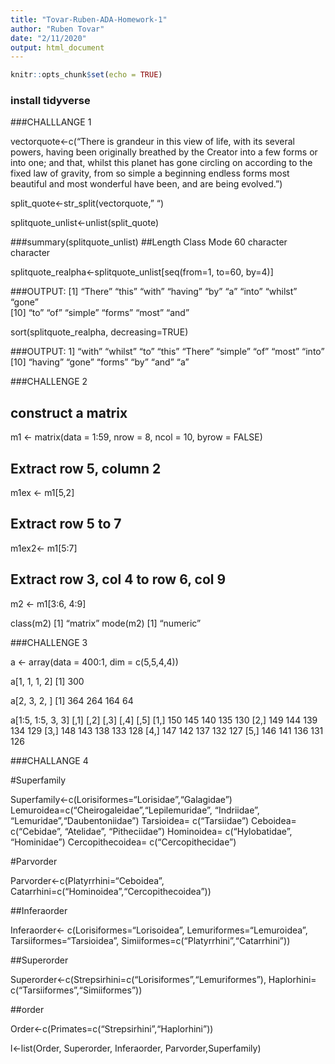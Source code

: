```yaml
---
title: "Tovar-Ruben-ADA-Homework-1"
author: "Ruben Tovar"
date: "2/11/2020"
output: html_document
---
```


```r
knitr::opts_chunk$set(echo = TRUE)
```

### install tidyverse

###CHALLLANGE 1

vectorquote<-c("There is grandeur in this view of life, with its several powers, having been originally breathed by the Creator into a few forms or into one; and that, whilst this planet has gone circling on according to the fixed law of gravity, from so simple a beginning endless forms most beautiful and most wonderful have been, and are being evolved.")

split_quote<-str_split(vectorquote," ")

splitquote_unlist<-unlist(split_quote)

###summary(splitquote_unlist)
##Length     Class      Mode 
       60 character character 

splitquote_realpha<-splitquote_unlist[seq(from=1, to=60, by=4)]

###OUTPUT:
[1] "There"  "this"   "with"   "having" "by"     "a"      "into"   "whilst" "gone"  
[10] "to"     "of"     "simple" "forms"  "most"   "and"

sort(splitquote_realpha, decreasing=TRUE)

###OUTPUT:
1] "with"   "whilst" "to"     "this"   "There"  "simple" "of"     "most"   "into"  
[10] "having" "gone"   "forms"  "by"     "and"    "a"



###CHALLENGE 2

## construct a matrix
m1 <- matrix(data = 1:59, nrow = 8, ncol = 10, byrow = FALSE)

## Extract row 5, column 2
m1ex <- m1[5,2]

## Extract row 5 to 7
m1ex2<- m1[5:7]

## Extract row 3, col 4 to row 6, col 9
m2 <- m1[3:6, 4:9]

class(m2)
[1] "matrix"
mode(m2)
[1] "numeric"



###CHALLENGE 3

a <- array(data = 400:1, dim = c(5,5,4,4))

a[1, 1, 1, 2]
[1] 300

a[2, 3, 2, ]
[1] 364 264 164  64

a[1:5, 1:5, 3, 3]
    [,1] [,2] [,3] [,4] [,5]
[1,]  150  145  140  135  130
[2,]  149  144  139  134  129
[3,]  148  143  138  133  128
[4,]  147  142  137  132  127
[5,]  146  141  136  131  126


###CHALLANGE 4

#Superfamily

Superfamily<-c(Lorisiformes="Lorisidae","Galagidae")
Lemuroidea=c("Cheirogaleidae","Lepilemuridae", "Indriidae", "Lemuridae","Daubentoniidae")
Tarsioidea= c("Tarsiidae")
Ceboidea= c("Cebidae", "Atelidae", "Pitheciidae")
Hominoidea= c("Hylobatidae", "Hominidae")
Cercopithecoidea= c("Cercopithecidae")


#Parvorder

Parvorder<-c(Platyrrhini="Ceboidea",
Catarrhini=c("Hominoidea","Cercopithecoidea"))

##Inferaorder

Inferaorder<- c(Lorisiformes="Lorisoidea",
Lemuriformes="Lemuroidea",
Tarsiiformes="Tarsioidea",
Simiiformes=c("Platyrrhini","Catarrhini"))

##Superorder

Superorder<-c(Strepsirhini=c("Lorisiformes","Lemuriformes"),
Haplorhini= c("Tarsiiformes","Simiiformes"))

##order

Order<-c(Primates=c("Strepsirhini","Haplorhini"))

l<-list(Order, Superorder, Inferaorder, Parvorder,Superfamily)
